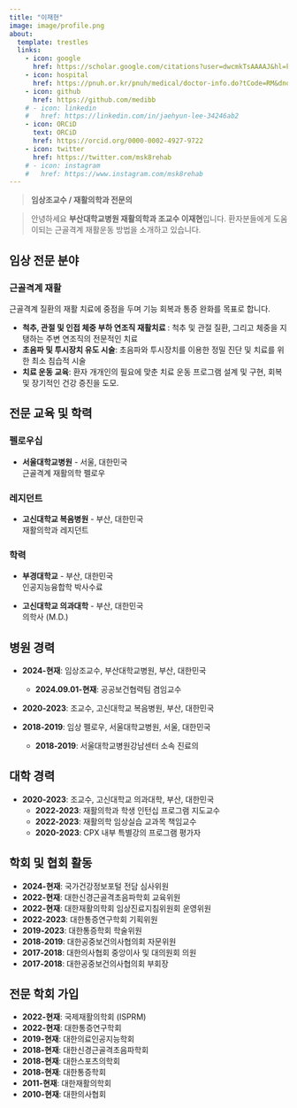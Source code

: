 ```yaml
---
title: "이재현"
image: image/profile.png
about: 
  template: trestles
  links:
    - icon: google
      href: https://scholar.google.com/citations?user=dwcmkTsAAAAJ&hl=ko
    - icon: hospital
      href: https://pnuh.or.kr/pnuh/medical/doctor-info.do?tCode=RM&dno=103486
    - icon: github
      href: https://github.com/medibb
    # - icon: linkedin
    #   href: https://linkedin.com/in/jaehyun-lee-34246ab2
    - icon: ORCiD
      text: ORCiD
      href: https://orcid.org/0000-0002-4927-9722
    - icon: twitter
      href: https://twitter.com/msk8rehab
    # - icon: instagram
    #   href: https://www.instagram.com/msk8rehab
---
```


> **임상조교수 / 재활의학과 전문의**

> 안녕하세요
> **부산대학교병원 재활의학과 조교수 이재현**입니다.
> 환자분들에게 도움이되는 근골격계 재활운동 방법을 소개하고 있습니다.


## 임상 전문 분야  

### **근골격계 재활**  
근골격계 질환의 재활 치료에 중점을 두며 기능 회복과 통증 완화를 목표로 합니다.  

- **척추, 관절 및 인접 체중 부하 연조직 재활치료 **: 척추 및 관절 질환, 그리고 체중을 지탱하는 주변 연조직의 전문적인 치료  
- **초음파 및 투시장치 유도 시술**: 초음파와 투시장치를 이용한 정밀 진단 및 치료를 위한 최소 침습적 시술
- **치료 운동 교육**: 환자 개개인의 필요에 맞춘 치료 운동 프로그램 설계 및 구현, 회복 및 장기적인 건강 증진을 도모.


## 
## 전문 교육 및 학력  

### **펠로우십**  
- **서울대학교병원** - 서울, 대한민국  
  근골격계 재활의학 펠로우  

### **레지던트**  
- **고신대학교 복음병원** - 부산, 대한민국  
  재활의학과 레지던트  

### **학력**  
- **부경대학교** - 부산, 대한민국  
  인공지능융합학 박사수료  

- **고신대학교 의과대학** - 부산, 대한민국  
  의학사 (M.D.)  


## 병원 경력  

- **2024-현재**: 임상조교수, 부산대학교병원, 부산, 대한민국  
  - **2024.09.01-현재**: 공공보건협력팀 겸임교수 
- **2020-2023**: 조교수, 고신대학교 복음병원, 부산, 대한민국  

- **2018-2019**: 임상 펠로우, 서울대학교병원, 서울, 대한민국  
  - **2018-2019**: 서울대학교병원강남센터 소속 진료의  

## 대학 경력  

- **2020-2023**: 조교수, 고신대학교 의과대학, 부산, 대한민국  
  - **2022-2023**: 재활의학과 학생 인턴십 프로그램 지도교수  
  - **2022-2023**: 재활의학 임상실습 교과목 책임교수  
  - **2020-2023**: CPX 내부 특별강의 프로그램 평가자  


## 학회 및 협회 활동  

- **2024-현재**: 국가건강정보포털 전담 심사위원 
- **2022-현재**: 대한신경근골격초음파학회 교육위원  
- **2022-현재**: 대한재활의학회 임상진료지침위원회 운영위원  
- **2022-2023**: 대한통증연구학회 기획위원  
- **2019-2023**: 대한통증학회 학술위원  
- **2018-2019**: 대한공중보건의사협의회 자문위원
- **2017-2018**: 대한의사협회 중앙이사 및 대의원회 의원  
- **2017-2018**: 대한공중보건의사협의회 부회장  

## 전문 학회 가입  

- **2022-현재**: 국제재활의학회 (ISPRM)  
- **2022-현재**: 대한통증연구학회  
- **2019-현재**: 대한의료인공지능학회  
- **2018-현재**: 대한신경근골격초음파학회  
- **2018-현재**: 대한스포츠의학회  
- **2018-현재**: 대한통증학회  
- **2011-현재**: 대한재활의학회  
- **2010-현재**: 대한의사협회
